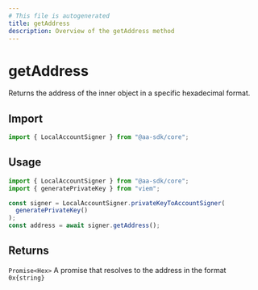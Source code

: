 ```yaml
---
# This file is autogenerated
title: getAddress
description: Overview of the getAddress method
---
```


# getAddress

Returns the address of the inner object in a specific hexadecimal format.

## Import

```ts
import { LocalAccountSigner } from "@aa-sdk/core";
```

## Usage

```ts
import { LocalAccountSigner } from "@aa-sdk/core";
import { generatePrivateKey } from "viem";

const signer = LocalAccountSigner.privateKeyToAccountSigner(
  generatePrivateKey()
);
const address = await signer.getAddress();
```

## Returns

`Promise<Hex>`
A promise that resolves to the address in the format `0x{string}`
